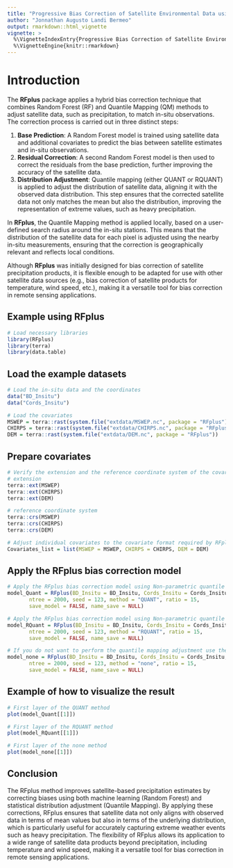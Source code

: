 ```yaml
---
title: "Progressive Bias Correction of Satellite Environmental Data using RFplus"
author: "Jonnathan Augusto Landi Bermeo"
output: rmarkdown::html_vignette
vignette: >
  %\VignetteIndexEntry{Progressive Bias Correction of Satellite Environmental Data using RFplus}
  %\VignetteEngine{knitr::rmarkdown}
---
```


# Introduction

The **RFplus** package applies a hybrid bias correction technique that combines Random Forest (RF) and Quantile Mapping (QM) methods to adjust satellite data, such as precipitation, to match in-situ observations. The correction process is carried out in three distinct steps:

1.  **Base Prediction**: A Random Forest model is trained using satellite data and additional covariates to predict the bias between satellite estimates and in-situ observations.
2.  **Residual Correction**: A second Random Forest model is then used to correct the residuals from the base prediction, further improving the accuracy of the satellite data.
3.  **Distribution Adjustment**: Quantile mapping (either QUANT or RQUANT) is applied to adjust the distribution of satellite data, aligning it with the observed data distribution. This step ensures that the corrected satellite data not only matches the mean but also the distribution, improving the representation of extreme values, such as heavy precipitation.

In **RFplus**, the Quantile Mapping method is applied locally, based on a user-defined search radius around the in-situ stations. This means that the distribution of the satellite data for each pixel is adjusted using the nearby in-situ measurements, ensuring that the correction is geographically relevant and reflects local conditions.

Although **RFplus** was initially designed for bias correction of satellite precipitation products, it is flexible enough to be adapted for use with other satellite data sources (e.g., bias correction of satellite products for temperature, wind speed, etc.), making it a versatile tool for bias correction in remote sensing applications.

## Example using RFplus

```r
# Load necessary libraries
library(RFplus)
library(terra)
library(data.table)
```

## Load the example datasets

```r
# Load the in-situ data and the coordinates
data("BD_Insitu")
data("Cords_Insitu")

# Load the covariates
MSWEP = terra::rast(system.file("extdata/MSWEP.nc", package = "RFplus"))
CHIRPS = terra::rast(system.file("extdata/CHIRPS.nc", package = "RFplus"))
DEM = terra::rast(system.file("extdata/DEM.nc", package = "RFplus"))

```

## Prepare covariates

```r
# Verify the extension and the reference coordinate system of the covariates.
# extension
terra::ext(MSWEP)
terra::ext(CHIRPS)
terra::ext(DEM)

# reference coordinate system
terra::crs(MSWEP)
terra::crs(CHIRPS)
terra::crs(DEM)

# Adjust individual covariates to the covariate format required by RFplus
Covariates_list = list(MSWEP = MSWEP, CHIRPS = CHIRPS, DEM = DEM)
```

## Apply the RFplus bias correction model

```r
# Apply the RFplus bias correction model using Non-parametric quantile mapping using empirical quantiles (method = "QUANT")
model_Quant = RFplus(BD_Insitu = BD_Insitu, Cords_Insitu = Cords_Insitu, Covariates = Covariates_list, n_round = 1, wet.day = 0.1,
       ntree = 2000, seed = 123, method = "QUANT", ratio = 15,
       save_model = FALSE, name_save = NULL)

# Apply the RFplus bias correction model using Non-parametric quantile mapping using robust empirical quantiles. (method = "RQUANT") 
model_RQuant = RFplus(BD_Insitu = BD_Insitu, Cords_Insitu = Cords_Insitu, Covariates = Covariates_list, n_round = 1, wet.day = 0.1,
       ntree = 2000, seed = 123, method = "RQUANT", ratio = 15,
       save_model = FALSE, name_save = NULL)

# If you do not want to perform the quantile mapping adjustment use the method = "none"
model_none = RFplus(BD_Insitu = BD_Insitu, Cords_Insitu = Cords_Insitu, Covariates = Covariates_list, n_round = 1, wet.day = 0.1,
       ntree = 2000, seed = 123, method = "none", ratio = 15,
       save_model = FALSE, name_save = NULL)
```

## Example of how to visualize the result

```r
# First layer of the QUANT method
plot(model_Quant[[1]])

# First layer of the RQUANT method
plot(model_RQuant[[1]])

# First layer of the none method
plot(model_none[[1]])

```

## Conclusion

The RFplus method improves satellite-based precipitation estimates by correcting biases using both machine learning (Random Forest) and statistical distribution adjustment (Quantile Mapping). By applying these corrections, RFplus ensures that satellite data not only aligns with observed data in terms of mean values but also in terms of the underlying distribution, which is particularly useful for accurately capturing extreme weather events such as heavy precipitation. The flexibility of RFplus allows its application to a wide range of satellite data products beyond precipitation, including temperature and wind speed, making it a versatile tool for bias correction in remote sensing applications.
